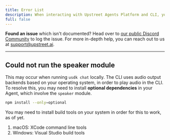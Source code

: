 ```yaml
---
title: Error List
description: When interacting with Upstreet Agents Platform and CLI, you may face an error. This page contains as many errors as we have documented so far.
full: false
---
```


**Found an issue** which isn't documented? Head over to [our public Discord Community](https://upstreet.ai/usdk-discord) to log the issue.
For more in-depth help, you can reach out to us at [support@upstreet.ai](mailto:support@upstreet.ai).

---

## Could not run the speaker module

This may occur when running `usdk chat` locally. The CLI uses audio output backends based on your operating system, in order to play audio in the CLI. To resolve this, you may need to install **optional dependencies** in your Agent, which involve the `speaker` module.

```bash
npm install --only=optional
```

You may need to install build tools on your system in order for this to work, as of yet.

1. macOS: XCode command line tools
2. Windows: Visual Studio build tools